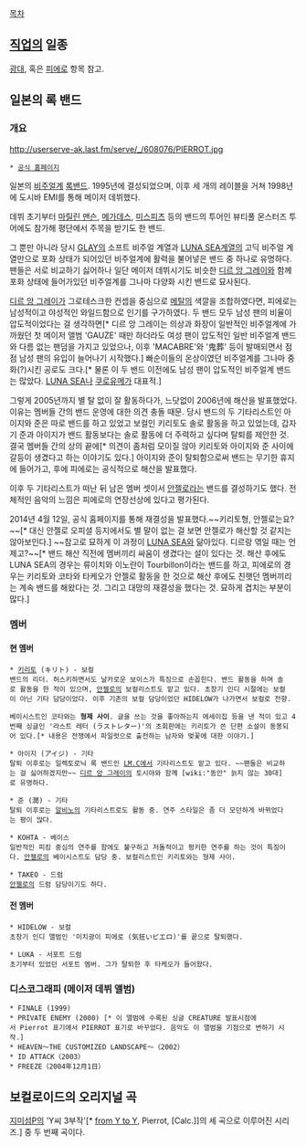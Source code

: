 [[목차]]

== [[직업]]의 일종 ==
[[광대]], 혹은 [[피에로]] 항목 참고.

== 일본의 록 밴드 ==
=== 개요 ===
http://userserve-ak.last.fm/serve/_/608076/PIERROT.jpg

 * [http://pierrot.jpn.com/ 공식 홈페이지]

일본의 [[비주얼계]] [[록밴드]]. 1995년에 결성되었으며, 이후 세 개의 레이블을 거쳐 1998년에 도시바 EMI를 통해 메이저 데뷔했다.

데뷔 초기부터 [[마릴린 맨슨]], [[메가데스]], [[미스피츠]] 등의 밴드의 투어인 뷰티풀 몬스터즈 투어에도 참가해 평단에서 주목을 받기도 한 밴드.

그 뿐만 아니라 당시 [[GLAY]]의 소프트 비주얼 계열과 [[LUNA SEA]]계열의 고딕 비주얼 계열만으로 포화 상태가 되어있던 비주얼계에 활력을 불어넣은 밴드 중 하나로 유명하다. 팬들은 서로 비교하기 싫어하나 일단 메이저 데뷔시기도 비슷한 [[디르 앙 그레이]]와 함께 포화 상태에 들어가있던 비주얼계를 그나마 다양화 시킨 밴드로 묘사된다.

[[디르 앙 그레이]]가 그로테스크한 컨셉을 중심으로 [[메탈]]의 색깔을 조합하였다면, 피에로는 남성적이고 야성적인 와일드함으로 인기를 구가하였다. 두 밴드 모두 남성 팬의 비율이 압도적이었다는 걸 생각하면[* 디르 앙 그레이는 의상과 화장이 일반적인 비주얼계에 가까웠던 첫 메이저 앨범 'GAUZE' 때만 하더라도 여성 팬이 압도적인 일반 비주얼계 밴드와 다름 없는 팬덤을 가지고 있었으나, 이후 'MACABRE'와 '鬼葬' 등이 발매되면서 점점 남성 팬의 유입이 늘어나기 시작했다.] 빠순이들의 온상이였던 비주얼계를 그나마 중화(?)시킨 공로도 크다.[* 물론 이 두 밴드 이전에도 남성 팬이 압도적인 비주얼계 밴드는 많았다. [[LUNA SEA]]나 [[쿠로유메]]가 대표적.]

그렇게 2005년까지 별 탈 없이 잘 활동하다가, 느닷없이 2006년에 해산을 발표했었다. 이유는 멤버들 간의 밴드 운영에 대한 의견 충돌 때문. 당시 밴드의 두 기타리스트인 아이지와 준은 따로 밴드를 하고 있었고 보컬인 키리토도 솔로 활동을 하고 있었는데, 갑자기 준과 아이지가 밴드 활동보다는 솔로 활동에 더 주력하고 싶다며 탈퇴를 제안한 것. 결국 멤버들 간의 상의 끝에[* 의견이 좀처럼 모이질 않아 키리토와 아이지와 준 사이에 갈등이 생겼다고 하는 이야기도 있다.] 아이지와 준이 탈퇴함으로써 밴드는 무기한 휴지에 들어가고, 후에 피에로는 공식적으로 해산을 발표했다.

이후 두 기타리스트가 떠난 뒤 남은 멤버 셋이서 [[안젤로]]라는 밴드를 결성하기도 했다. 전체적인 음악의 느낌은 피에로의 연장선상에 있다고 평가된다. 

2014년 4월 12일, 공식 홈페이지를 통해 재결성을 발표했다.~~키리토형, 안젤로는요?~~[* 대신 안젤로 오피셜 등지에서도 별 말이 없는 걸 보면 안젤로가 해산할 것 같지는 않아보인다.] ~~참고로 묘하게 이 과정이 [[LUNA SEA]]와 닮아있다. 디르랑 엮일 때는 언제고?~~[* 밴드 해산 직전에 멤버끼리 싸움이 생겼다는 설이 있다는 것. 해산 후에도 LUNA SEA의 경우는 류이치와 이노란이 Tourbillon이라는 밴드를 하고, 피에로의 경우는 키리토와 코타와 타케오가 안젤로 활동을 한 것으로 해산 후에도 친햇던 멤버끼리는 계속 밴드를 해왔다는 것. 그리고 대망의 재결성을 했다는 것. 묘하게 겹치는 부분이 많다.]

=== 멤버 ===
==== 현 멤버 ====
 * [[키리토]] (キリト) - 보컬
 밴드의 리더. 허스키하면서도 날카로운 보이스가 특징으로 손꼽힌다. 밴드 활동을 하며 솔로 활동을 한 적이 있으며, [[안젤로]]의 보컬리스트도 맡고 있다. 초창기 인디 시절에는 보컬이 아닌 기타 담당이었다. 이후 기존의 보컬 담당이었던 HIDELOW가 나가면서 보컬로 전향.

 베이시스트인 코타와는 '''형제 사이'''. 글을 쓰는 것을 좋아하는지 에세이집 등을 낸 적이 있고 4번째 싱글인 '라스트 레터 (ラストレター)'의 초회판에는 키리토가 쓴 단편 소설이 동봉되어 있다.[* 내용은 전쟁에서 파일럿으로 출전하는 남자와 벚꽃에 대한 이야기.]

 * 아이지 (アイジ) - 기타
 탈퇴 이후로는 일렉토로닉 록 밴드인 [[LM.C]]에서 기타리스트도 맡고 있다. ~~팬들은 비교하는 걸 싫어하겠지만~~ [[디르 앙 그레이]]의 토시야와 함께 [wiki:"동안" 늙지 않는 30대]로 유명하다.

 * 준 (潤) - 기타
 탈퇴 이후로는 [[알비노]]의 기타리스트로도 활동 중. 연주 스타일은 좀 더 모던하게 바뀌었다는 평이 많다.

 * KOHTA - 베이스
 일반적인 피킹 중심의 연주를 함에도 불구하고 저돌적이고 펑키한 연주를 하는 것이 특징이다. [[안젤로]]의 베이시스트도 담당 중. 보컬리스트인 키리토와는 형제 사이.

 * TAKEO - 드럼
 [[안젤로]]의 드럼 담당이기도 하다.

==== 전 멤버 ====
 * HIDELOW - 보컬
 초창기 인디 앨범인 '미치광이 피에로 (気狂いピエロ)'를 끝으로 탈퇴했다.

 * LUKA - 서포트 드럼
 초기부터 있었던 서포트 멤버. 그가 탈퇴한 후 타케오가 들어왔다.

=== 디스코그래피 (메이저 데뷔 앨범) ===
 * FINALE (1999)
 * PRIVATE ENEMY (2000) [* 이 앨범에 수록된 싱글 CREATURE 발표시점에서 Pierrot 표기에서 PIERROT 표기로 바꾸었다. 음악도 이 앨범을 기점으로 변하기 시작.]
 * HEAVEN〜THE CUSTOMIZED LANDSCAPE〜（2002）
 * ID ATTACK（2003）
 * FREEZE（2004年12月1日）

== 보컬로이드의 오리지널 곡 ==
[[지미섬P]]의 'Y씨 3부작'[* [[from Y to Y]], Pierrot, [Calc.]]의 세 곡으로 이루어진 시리즈.] 중 두 번째 곡이다.
